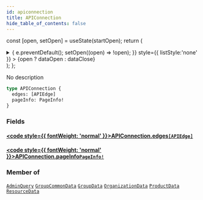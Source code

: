 ```yaml
---
id: apiconnection
title: APIConnection
hide_table_of_contents: false
---
```






const [open, setOpen] = useState(startOpen);
return (
<details {...(open ? { open: true } : {})} className="details" style={{ border:'none', boxShadow:'none', background:'var(--ifm-background-color)' }}>
<summary
onClick={(e) => {
e.preventDefault();
setOpen((open) => !open);
}}
style={{ listStyle:'none' }} >
{open ? dataOpen : dataClose}
</summary>
{open && children}
</details>
);
};

No description

```graphql
type APIConnection {
  edges: [APIEdge]
  pageInfo: PageInfo!
}
```

### Fields

#### [<code style={{ fontWeight: 'normal' }}>APIConnection.<b>edges</b></code>](#)<Bullet />[`[APIEdge]`](/api/objects/apiedge) <Badge class="badge badge--secondary" text="list"/> <Badge class="badge badge--secondary" text="object"/>

>

#### [<code style={{ fontWeight: 'normal' }}>APIConnection.<b>pageInfo</b></code>](#)<Bullet />[`PageInfo!`](/api/objects/page-info) <Badge class="badge badge--secondary" text="non-null"/> <Badge class="badge badge--secondary" text="object"/>

>

### Member of

[`AdminQuery`](/api/objects/admin-query) <Badge class="badge badge--secondary" text="object"/><Bullet />[`GroupCommonData`](/api/interfaces/group-common-data) <Badge class="badge badge--secondary" text="interface"/><Bullet />[`GroupData`](/api/objects/group-data) <Badge class="badge badge--secondary" text="object"/><Bullet />[`OrganizationData`](/api/objects/organization-data) <Badge class="badge badge--secondary" text="object"/><Bullet />[`ProductData`](/api/objects/product-data) <Badge class="badge badge--secondary" text="object"/><Bullet />[`ResourceData`](/api/objects/resource-data) <Badge class="badge badge--secondary" text="object"/>

